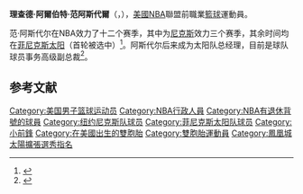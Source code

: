 {{Expand language|1=en|time=2021-04-18T01:46:55+00:00}}
{{NoteTA
|G1=NBA
}}
{{Infobox basketball biography
| name = 迪克·范阿斯代爾<br/>Dick Van Arsdale
| image = Dick Van Arsdale.jpg
| image_size = 210
| caption = 迪克·范阿斯代爾近照，拍攝於1961年。
| birth_date = {{birth date and age|1943|2|22}}
| birth_place = {{USA}}[[印第安納州|印第安納州]], [[印第安納波利斯|印第安納波利斯]]
| nationality = {{USA}}
| height_ft = 6
| height_in = 5
| weight_lb = 210
| high_school = [[Emmerich_Manual_High_School|Emmerich Manual]]<br />(印第安納, 印第安納波利斯)
| college = [[印第安納大學|印第安納大學]] (1962–1965)
| draft_year = 1965
| draft_round = 2
| draft_pick = 10
| draft_team = [[紐約尼克|紐約尼克]]
| career_start = 1965
| career_end = 1977
| career_position = [[得分後衛|得分後衛]]
| career_number = 5
| years1 = {{nbay|1965|start}}–{{nbay|1967|end}}
| team1 = [[紐約尼克|紐約尼克]]
| years2 = {{nbay|1968|start}}–{{nbay|1976|end}}
| team2 = [[鳳凰城太陽|鳳凰城太陽]]
| cyears1 = {{nbay|1986|end}}
| cteam1 = 鳳凰城太陽
| highlights = 
* 3× [[NBA明星賽|NBA明星賽]] ({{nasg|1969}}–{{nasg|1971}})
* [[NBA最佳防守陣容|NBA最佳防守陣容第二隊]] ({{nbay|1973|end}})
* [[NBA最佳新秀陣容|NBA最佳新秀陣容第一隊]] ({{nbay|1965|end}})
* 5號球衣為[[鳳凰城太陽|鳳凰城太陽]]退休
* Third-team [[NCAA_Men's_Basketball_All-Americans|All-American]] – [[United_Press_International|UPI]] ([[1965_NCAA_Men's_Basketball_All-Americans|1965]])
* Third-team [[Parade_All-America_Boys_Basketball_Team|''Parade'' All-American]] (1961)
| stats_league = NBA
| stat1label = [[得分_(籃球)|得分]]
| stat1value = 15,079 (16.4 ppg)
| stat2label = [[籃板|籃板]]
| stat2value = 3,807 (4.1 rpg)
| stat3label = [[助攻|助攻]]
| stat3value = 3,057 (3.3 apg)
| bbr = vanardi01
}}

'''理查德·阿爾伯特·范阿斯代爾'''（{{lang-en|Richard Albert Van Arsdale}}，{{bd|1943年|2月22日||}}），[[美國|美國]][[NBA|NBA]]聯盟前職業[[籃球|籃球]]運動員。

范·阿斯代尔在NBA效力了十二个赛季，其中为[[纽约尼克斯|尼克斯]]效力三个赛季，其余时间均在[[菲尼克斯太阳|菲尼克斯太阳]]（{{tsl|en|1968 NBA expansion draft|1968年NBA扩张选秀选秀|1968年选秀}}首轮被选中）<ref name=chheco>{{cite news |url=https://news.google.com/newspapers?id=Ol0pAAAAIBAJ&sjid=16UEAAAAIBAJ&pg=6306%2C7572042 |work=Tuscaloosa News |location=(Alabama)|agency=combined reports |title=Van Arsdale chosen Phoenix head coach |date=1987-02-27 |page=21}}</ref>。阿斯代尔后来成为太阳队总经理，目前是球队球员事务高级副总裁<ref name = "NBA">{{cite web|title=Dick Van Arsdale|url=http://www.nba.com/suns/history/van_arsdale_bio.html|website=nba.com|access-date=2018-03-12|archive-url=https://web.archive.org/web/20061112041944/http://www.nba.com/suns/history/van_arsdale_bio.html|archive-date=2006-11-12|dead-url=yes}}</ref>。

==参考文献==
{{reflist}}

{{鳳凰城太陽}}

{{DEFAULTSORT:Van Arsdale, Dick}}
[[Category:美国男子篮球运动员|Category:美国男子篮球运动员]]
[[Category:NBA行政人員|Category:NBA行政人員]]
[[Category:NBA有退休背號的球員|Category:NBA有退休背號的球員]]
[[Category:纽约尼克斯队球员|Category:纽约尼克斯队球员]]
[[Category:菲尼克斯太阳队球员|Category:菲尼克斯太阳队球员]]
[[Category:小前鋒|Category:小前鋒]]
[[Category:在美國出生的雙胞胎|Category:在美國出生的雙胞胎]]
[[Category:雙胞胎運動員|Category:雙胞胎運動員]]
[[Category:鳳凰城太陽擴張選秀指名|Category:鳳凰城太陽擴張選秀指名]]